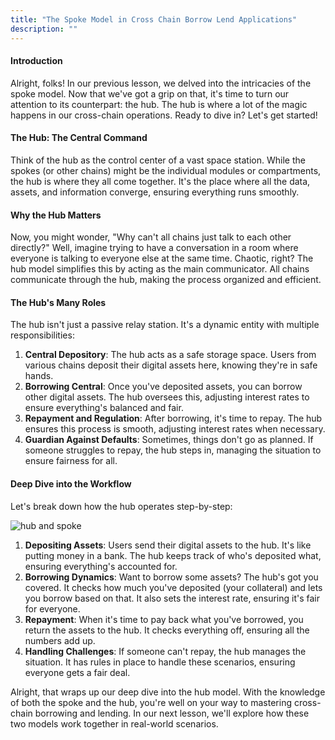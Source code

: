 ```yaml
---
title: "The Spoke Model in Cross Chain Borrow Lend Applications"
description: ""
---
```



#### **Introduction**

Alright, folks! In our previous lesson, we delved into the intricacies of the spoke model. Now that we've got a grip on that, it's time to turn our attention to its counterpart: the hub. The hub is where a lot of the magic happens in our cross-chain operations. Ready to dive in? Let's get started!

#### **The Hub: The Central Command**

Think of the hub as the control center of a vast space station. While the spokes (or other chains) might be the individual modules or compartments, the hub is where they all come together. It's the place where all the data, assets, and information converge, ensuring everything runs smoothly.

#### **Why the Hub Matters**

Now, you might wonder, "Why can't all chains just talk to each other directly?" Well, imagine trying to have a conversation in a room where everyone is talking to everyone else at the same time. Chaotic, right? The hub model simplifies this by acting as the main communicator. All chains communicate through the hub, making the process organized and efficient.

#### **The Hub's Many Roles**

The hub isn't just a passive relay station. It's a dynamic entity with multiple responsibilities:

1. **Central Depository**: The hub acts as a safe storage space. Users from various chains deposit their digital assets here, knowing they're in safe hands.
2. **Borrowing Central**: Once you've deposited assets, you can borrow other digital assets. The hub oversees this, adjusting interest rates to ensure everything's balanced and fair.
3. **Repayment and Regulation**: After borrowing, it's time to repay. The hub ensures this process is smooth, adjusting interest rates when necessary.
4. **Guardian Against Defaults**: Sometimes, things don't go as planned. If someone struggles to repay, the hub steps in, managing the situation to ensure fairness for all.

#### **Deep Dive into the Workflow**

Let's break down how the hub operates step-by-step:

![hub and spoke](https://i.ibb.co/yPVj27R/image.png)


1. **Depositing Assets**: Users send their digital assets to the hub. It's like putting money in a bank. The hub keeps track of who's deposited what, ensuring everything's accounted for.
2. **Borrowing Dynamics**: Want to borrow some assets? The hub's got you covered. It checks how much you've deposited (your collateral) and lets you borrow based on that. It also sets the interest rate, ensuring it's fair for everyone.
3. **Repayment**: When it's time to pay back what you've borrowed, you return the assets to the hub. It checks everything off, ensuring all the numbers add up.
4. **Handling Challenges**: If someone can't repay, the hub manages the situation. It has rules in place to handle these scenarios, ensuring everyone gets a fair deal.


Alright, that wraps up our deep dive into the hub model. With the knowledge of both the spoke and the hub, you're well on your way to mastering cross-chain borrowing and lending. In our next lesson, we'll explore how these two models work together in real-world scenarios. 